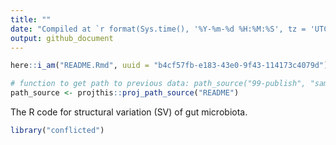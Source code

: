 ```yaml
---
title: ""
date: "Compiled at `r format(Sys.time(), '%Y-%m-%d %H:%M:%S', tz = 'UTC')` UTC"
output: github_document
---
```


```r
here::i_am("README.Rmd", uuid = "b4cf57fb-e183-43e0-9f43-114173c4079d")

# function to get path to previous data: path_source("99-publish", "sample.csv")
path_source <- projthis::proj_path_source("README")
```

The R code for structural variation (SV) of gut microbiota.


```r
library("conflicted")
```
